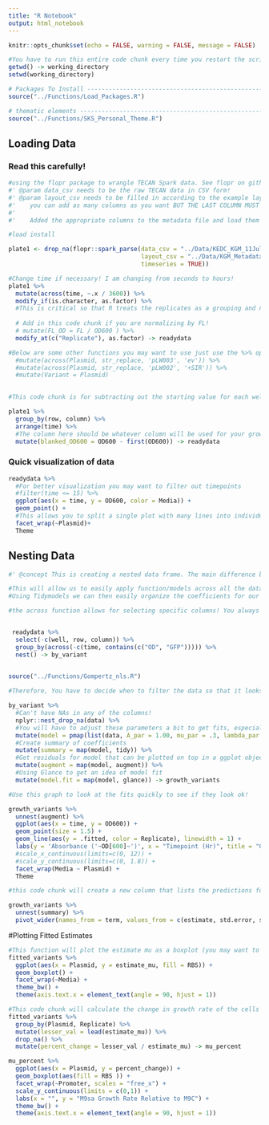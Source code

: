 ```yaml
---
title: "R Notebook"
output: html_notebook
---
```


```r
knitr::opts_chunk$set(echo = FALSE, warning = FALSE, message = FALSE)
```

```r
#You have to run this entire code chunk every time you restart the script!
getwd() -> working_directory
setwd(working_directory) 

# Packages To Install -----------------------------------------------------
source("../Functions/Load_Packages.R")

# thematic elements -----------------------------------------------------
source("../Functions/SKS_Personal_Theme.R")
```

## Loading Data

### Read this carefully!

```r

#using the flopr package to wrangle TECAN Spark data. See flopr on github for more info!
#' @param data_csv needs to be the raw TECAN data in CSV form!
#' @param layout_csv needs to be filled in according to the example layout.
#'    you can add as many columns as you want BUT THE LAST COLUMN MUST BE named 'well' and have the position for each well such as 'A1'
#'    
#'    Added the appropriate columns to the metadata file and load them here! It must be a .csv file type!

#load install

plate1 <- drop_na(flopr::spark_parse(data_csv = "../Data/KEDC_KGM_11July25.csv",
                                     layout_csv = "../Data/KGM_Metadata_11July25.csv",
                                     timeseries = TRUE))

#Change time if necessary! I am changing from seconds to hours! 
plate1 %>%
  mutate(across(time, ~.x / 3600)) %>%
  modify_if(is.character, as.factor) %>% 
  #This is critical so that R treats the replicates as a grouping and not as a number! If you don't have any replicates you can delete this line!
  
  # Add in this code chunk if you are normalizing by FL!
  # mutate(FL_OD = FL / OD600 ) %>%
  modify_at(c("Replicate"), as.factor) -> readydata

#Below are some other functions you may want to use just use the %>% operator as shown above if you want to change more things!
  #mutate(across(Plasmid, str_replace, 'pLW003', 'ev')) %>%
  #mutate(across(Plasmid, str_replace, 'pLW002', '+SIR')) %>%
  #mutate(Variant = Plasmid)
  
```

```r
#This code chunk is for subtracting out the starting value for each well so that all growth curves start at 0.00

plate1 %>%
  group_by(row, column) %>% 
  arrange(time) %>%
  #The column here should be whatever column will be used for your growth curve fitting
  mutate(blanked_OD600 = OD600 - first(OD600)) -> readydata
```

### Quick visualization of data

```r
readydata %>%
  #For better visualization you may want to filter out timepoints
  #filter(time <= 15) %>%
  ggplot(aes(x = time, y = OD600, color = Media)) + 
  geom_point() +
  #This allows you to split a single plot with many lines into individual plots based on a feature 
  facet_wrap(~Plasmid)+
  Theme
```

## Nesting Data

```r
#' @concept This is creating a nested data frame. The main difference between a nested data frame and grouped data frame is that for a grouped data frame, each row is an observation. For a nested data frame each row is a group of observations!

#This will allow us to easily apply function/models across all the data available. 
#Using Tidymodels we can then easily organize the coefficients for our different models!

#the across function allows for selecting specific columns! You always want the default 'time' column but you may want multiple features to be nested if you are measuring multiple absorbances. You can add or remove columns in the contain function as a string!


 readydata %>%
  select(-c(well, row, column)) %>%
  group_by(across(-c(time, contains(c("OD", "GFP"))))) %>%
  nest() -> by_variant
  
```

```r
source("../Functions/Gompertz_nls.R")

#Therefore, You have to decide when to filter the data so that it looks like a logistic curve! Use your positive control in complete media (if using M9C and M9sa) as a reference

by_variant %>%
  #Can't have NAs in any of the columns!
  nplyr::nest_drop_na(data) %>%
  #You will have to adjust these parameters a bit to get fits, especially if you cells grew poorly! These are good starting estimates. 
  mutate(model = pmap(list(data, A_par = 1.00, mu_par = .3, lambda_par = 3), gompertz.fit)) %>%
  #Create summary of coefficients
  mutate(summary = map(model, tidy)) %>%
  #Get residuals for model that can be plotted on top in a ggplot object
  mutate(augment = map(model, augment)) %>%
  #Using Glance to get an idea of model fit 
  mutate(model.fit = map(model, glance)) -> growth_variants
```

```r

#Use this graph to look at the fits quickly to see if they look ok!

growth_variants %>%
  unnest(augment) %>%
  ggplot(aes(x = time, y = OD600)) + 
  geom_point(size = 1.5) + 
  geom_line(aes(y = .fitted, color = Replicate), linewidth = 1) +
  labs(y = 'Absorbance ('~OD[600]~')', x = "Timepoint (Hr)", title = "Growth Variants") +
  #scale_x_continuous(limits=c(0, 12)) + 
  #scale_y_continuous(limits=c(0, 1.8)) +
  facet_wrap(Media ~ Plasmid) +
  Theme
```

```r
#this code chunk will create a new column that lists the predictions for the estimates as well as their standard deviations and P-values. It will make an estimate_mu column which is the most important feature we care about!

growth_variants %>%
  unnest(summary) %>%
  pivot_wider(names_from = term, values_from = c(estimate, std.error, statistic,p.value)) -> fitted_variants

```

#Plotting Fitted Estimates

```r
#This function will plot the estimate mu as a boxplot (you may want to use a scatter plot depending on the number of replicates)
fitted_variants %>%
  ggplot(aes(x = Plasmid, y = estimate_mu, fill = RBS)) + 
  geom_boxplot() +
  facet_wrap(~Media) +
  theme_bw() +
  theme(axis.text.x = element_text(angle = 90, hjust = 1))
```

```r
#This code chunk will calculate the change in growth rate of the cells in incomplete media relative to the complete media. 
fitted_variants %>%
  group_by(Plasmid, Replicate) %>%
  mutate(lesser_val = lead(estimate_mu)) %>%
  drop_na() %>%
  mutate(percent_change = lesser_val / estimate_mu) -> mu_percent
```

```r
mu_percent %>%
  ggplot(aes(x = Plasmid, y = percent_change)) + 
  geom_boxplot(aes(fill = RBS )) +
  facet_wrap(~Promoter, scales = "free_x") +
  scale_y_continuous(limits = c(0,1)) +
  labs(x = "", y = "M9sa Growth Rate Relative to M9C") + 
  theme_bw() +
  theme(axis.text.x = element_text(angle = 90, hjust = 1))
```
